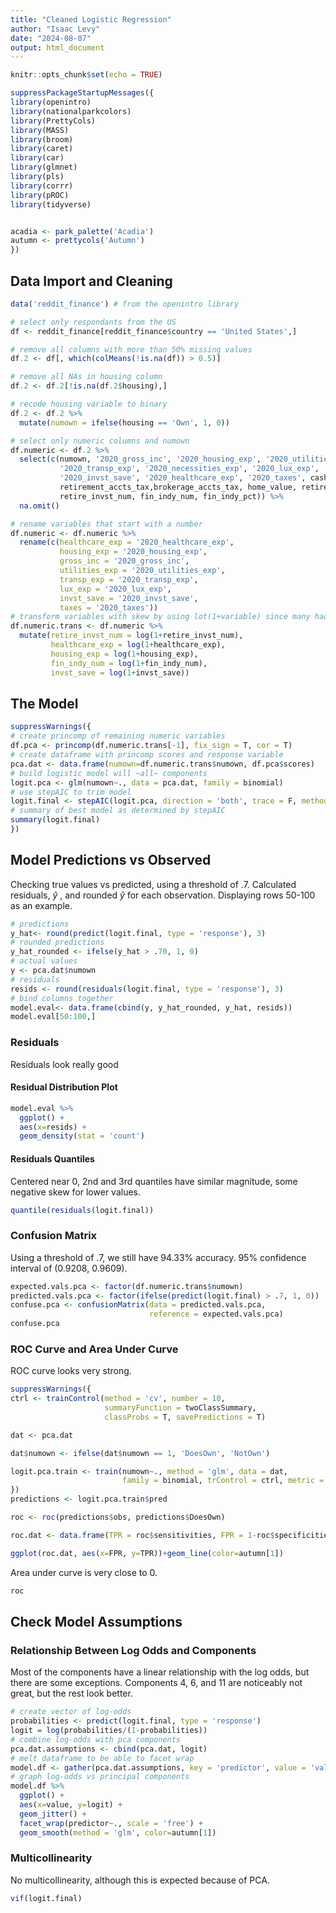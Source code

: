 ```yaml
---
title: "Cleaned Logistic Regression"
author: "Isaac Levy"
date: "2024-08-07"
output: html_document
---
```


```r
knitr::opts_chunk$set(echo = TRUE)
```

```r
suppressPackageStartupMessages({
library(openintro)
library(nationalparkcolors)
library(PrettyCols)
library(MASS)
library(broom)
library(caret)
library(car)
library(glmnet)
library(pls)
library(corrr)
library(pROC)
library(tidyverse)


acadia <- park_palette('Acadia')
autumn <- prettycols('Autumn')
})
```

## Data Import and Cleaning

```r
data('reddit_finance') # from the openintro library

# select only respondants from the US
df <- reddit_finance[reddit_finance$country == 'United States',]

# remove all columns with more than 50% missing values
df.2 <- df[, which(colMeans(!is.na(df)) > 0.5)]

# remove all NAs in housing column
df.2 <- df.2[!is.na(df.2$housing),]

# recode housing variable to binary
df.2 <- df.2 %>%
  mutate(numown = ifelse(housing == 'Own', 1, 0))

# select only numeric columns and numown
df.numeric <- df.2 %>%
  select(c(numown, '2020_gross_inc', '2020_housing_exp', '2020_utilities_exp', 
           '2020_transp_exp', '2020_necessities_exp', '2020_lux_exp',
           '2020_invst_save', '2020_healthcare_exp', '2020_taxes', cash,
           retirement_accts_tax,brokerage_accts_tax, home_value, retire_exp,
           retire_invst_num, fin_indy_num, fin_indy_pct)) %>%
  na.omit()

# rename variables that start with a number
df.numeric <- df.numeric %>%
  rename(c(healthcare_exp = '2020_healthcare_exp',
           housing_exp = '2020_housing_exp',
           gross_inc = '2020_gross_inc',
           utilities_exp = '2020_utilities_exp',
           transp_exp = '2020_transp_exp',
           lux_exp = '2020_lux_exp',
           invst_save = '2020_invst_save', 
           taxes = '2020_taxes'))
# transform variables with skew by using lot(1+variable) since many had 0s
df.numeric.trans <- df.numeric %>%
  mutate(retire_invst_num = log(1+retire_invst_num),
         healthcare_exp = log(1+healthcare_exp),
         housing_exp = log(1+housing_exp),
         fin_indy_num = log(1+fin_indy_num),
         invst_save = log(1+invst_save))
```



## The Model

```r
suppressWarnings({
# create princomp of remaining numeric variables
df.pca <- princomp(df.numeric.trans[-1], fix_sign = T, cor = T)
# create dataframe with princomp scores and response variable
pca.dat <- data.frame(numown=df.numeric.trans$numown, df.pca$scores)
# build logistic model will ~all~ components
logit.pca <- glm(numown~., data = pca.dat, family = binomial)
# use stepAIC to trim model
logit.final <- stepAIC(logit.pca, direction = 'both', trace = F, method = 'glm')
# summary of best model as determined by stepAIC
summary(logit.final)
})
```

## Model Predictions vs Observed

Checking true values vs predicted, using a threshold of .7. Calculated residuals, $\hat{y}$ , and rounded $\hat{y}$  for each observation. Displaying rows 50-100 as an example.

```r
# predictions
y_hat<- round(predict(logit.final, type = 'response'), 3)
# rounded predictions
y_hat_rounded <- ifelse(y_hat > .70, 1, 0)
# actual values
y <- pca.dat$numown
# residuals
resids <- round(residuals(logit.final, type = 'response'), 3)
# bind columns together
model.eval<- data.frame(cbind(y, y_hat_rounded, y_hat, resids))
model.eval[50:100,]
```

### Residuals

Residuals look really good

#### Residual Distribution Plot

```r
model.eval %>%
  ggplot() +
  aes(x=resids) +
  geom_density(stat = 'count')
```

#### Residuals Quantiles

Centered near 0, 2nd and 3rd quantiles have similar magnitude, some negative skew for lower values.

```r
quantile(residuals(logit.final))
```


### Confusion Matrix

Using a threshold of .7, we still have 94.33% accuracy. 95% confidence interval of (0.9208, 0.9609).

```r
expected.vals.pca <- factor(df.numeric.trans$numown)
predicted.vals.pca <- factor(ifelse(predict(logit.final) > .7, 1, 0))
confuse.pca <- confusionMatrix(data = predicted.vals.pca,
                               reference = expected.vals.pca)
confuse.pca
```

### ROC Curve and Area Under Curve

ROC curve looks very strong.

```r
suppressWarnings({
ctrl <- trainControl(method = 'cv', number = 10,
                     summaryFunction = twoClassSummary,
                     classProbs = T, savePredictions = T)

dat <- pca.dat

dat$numown <- ifelse(dat$numown == 1, 'DoesOwn', 'NotOwn')

logit.pca.train <- train(numown~., method = 'glm', data = dat,
                         family = binomial, trControl = ctrl, metric = 'ROC')
})
predictions <- logit.pca.train$pred

roc <- roc(predictions$obs, predictions$DoesOwn)

roc.dat <- data.frame(TPR = roc$sensitivities, FPR = 1-roc$specificities)

ggplot(roc.dat, aes(x=FPR, y=TPR))+geom_line(color=autumn[1])
```

Area under curve is very close to 0.

```r
roc
```



## Check Model Assumptions

### Relationship Between Log Odds and Components

Most of the components have a linear relationship with the log odds, but there are some exceptions. Components 4, 6, and 11 are noticeably not great, but the rest look better.

```r
# create vector of log-odds
probabilities <- predict(logit.final, type = 'response')
logit = log(probabilities/(1-probabilities))
# combine log-odds with pca components
pca.dat.assumptions <- cbind(pca.dat, logit)
# melt dataframe to be able to facet wrap
model.df <- gather(pca.dat.assumptions, key = 'predictor', value = 'value', -c(logit, numown))
# graph log-odds vs principal components
model.df %>%
  ggplot() +
  aes(x=value, y=logit) +
  geom_jitter() +
  facet_wrap(predictor~., scale = 'free') +
  geom_smooth(method = 'glm', color=autumn[1])
```

### Multicollinearity

No multicollinearity, although this is expected because of PCA.

```r
vif(logit.final)
```


